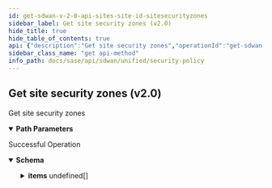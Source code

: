 ```yaml
---
id: get-sdwan-v-2-0-api-sites-site-id-sitesecurityzones
sidebar_label: Get site security zones (v2.0)
hide_title: true
hide_table_of_contents: true
api: {"description":"Get site security zones","operationId":"get-sdwan-v2.0-api-sites-site_id-sitesecurityzones","parameters":[{"description":"Site Id","in":"path","name":"site_id","required":true,"schema":{"description":"Site Id","type":"string"}}],"responses":{"200":{"content":{"application/json":{"schema":{"allOf":[{"properties":{"count":{"format":"int32","type":"integer"},"id":{"type":"string"}},"type":"object"},{"properties":{"items":{"items":{"properties":{"id":{"description":"Id","type":"string"},"networks":{"description":"Networks: Required(error = SECURITYZONE_INVALID_CONTEXT: Context id or site id not found.) Valid ","items":{"properties":{"network_id":{"description":"Network Id","type":"string"},"network_type":{"description":"Network Type: ValidateEnum(enumClass = classOf[ContextType], error = SECURITYZONE_INVALID_CONTEXTTYPE: Context type not supported., nullAllowed = false) ","enum":["wan_network","lan_network","wan_overlay"],"type":"string"}},"required":["network_type"]},"type":"array"},"zone_id":{"description":"Zone Id: Required(error = SECURITYZONE_INVALID_ZONE: Zone cannot be changed in the PUT.) ","type":"string"}},"required":["networks","zone_id"]},"type":"array"}},"type":"object"}]}}},"description":"Successful Operation"}},"tags":["Security Policy"],"method":"get","path":"/sdwan/v2.0/api/sites/{site_id}/sitesecurityzones","info":{"contact":{},"description":"List of APIs used to manage your security policy rules that include security zones, element security  zones, site security zones, global prefix filters, local prefix filters, security policy rule order, security policy rules, security policy sets, prefix filters, tenant filters, next generation firewall security policy prefixes, rules, policy sets, and policy set stacks.","title":"Security Policy","version":"Latest"},"postman":{"name":"Get site security zones (v2.0)","description":{"content":"Get site security zones","type":"text/plain"},"url":{"path":["sdwan","v2.0","api","sites",":site_id","sitesecurityzones"],"host":["{{baseUrl}}"],"query":[],"variable":[{"disabled":false,"description":{"content":"(Required) Site Id","type":"text/plain"},"type":"any","value":"","key":"site_id"}]},"header":[{"key":"Accept","value":"application/json"}],"method":"GET"}}
sidebar_class_name: "get api-method"
info_path: docs/sase/api/sdwan/unified/security-policy
---
```



## Get site security zones (v2.0)



Get site security zones

<details style={{"marginBottom":"1rem"}} data-collapsed={false} open={true}><summary style={{}}><strong>Path Parameters</strong></summary><div><ul><ParamsItem className={"paramsItem"} param={{"description":"Site Id","in":"path","name":"site_id","required":true,"schema":{"description":"Site Id","type":"string"}}}></ParamsItem></ul></div></details><div><ApiTabs><TabItem label={"200"} value={"200"}><div>

Successful Operation

</div><div><MimeTabs groupId={"mime-type"}><TabItem label={"application/json"} value={"application/json"}><SchemaTabs groupId={"schema-tabs"}><TabItem label={"Schema"} value={"Schema"}><details style={{}} data-collapsed={false} open={true}><summary style={{"textAlign":"left"}}><strong>Schema</strong></summary><div style={{"textAlign":"left","marginLeft":"1rem"}}></div><ul style={{"marginLeft":"1rem"}}><SchemaItem collapsible={false} name={"count"} required={false} schemaDescription={undefined} schemaName={"int32"} qualifierMessage={undefined} defaultValue={undefined}></SchemaItem><SchemaItem collapsible={false} name={"id"} required={false} schemaDescription={undefined} schemaName={"string"} qualifierMessage={undefined} defaultValue={undefined}></SchemaItem><SchemaItem collapsible={true} className={"schemaItem"}><details style={{}}><summary style={{}}><strong>items</strong><span style={{"opacity":"0.6"}}> undefined[]</span></summary><div style={{"marginLeft":"1rem"}}><SchemaItem collapsible={false} name={"id"} required={false} schemaDescription={"Id"} schemaName={"string"} qualifierMessage={undefined} defaultValue={undefined}></SchemaItem><SchemaItem collapsible={true} className={"schemaItem"}><details style={{}}><summary style={{}}><strong>networks</strong><span style={{"opacity":"0.6"}}> undefined[]</span></summary><div style={{"marginLeft":"1rem"}}><div style={{"marginTop":".5rem","marginBottom":".5rem"}}>

Networks: Required(error = SECURITYZONE_INVALID_CONTEXT: Context id or site id not found.) Valid 

</div><SchemaItem collapsible={false} name={"network_id"} required={false} schemaDescription={"Network Id"} schemaName={"string"} qualifierMessage={undefined} defaultValue={undefined}></SchemaItem><SchemaItem collapsible={false} name={"network_type"} required={false} schemaDescription={"Network Type: ValidateEnum(enumClass = classOf[ContextType], error = SECURITYZONE_INVALID_CONTEXTTYPE: Context type not supported., nullAllowed = false) "} schemaName={"string"} qualifierMessage={"**Possible values:** [`wan_network`, `lan_network`, `wan_overlay`]"} defaultValue={undefined}></SchemaItem></div></details></SchemaItem><SchemaItem collapsible={false} name={"zone_id"} required={false} schemaDescription={"Zone Id: Required(error = SECURITYZONE_INVALID_ZONE: Zone cannot be changed in the PUT.) "} schemaName={"string"} qualifierMessage={undefined} defaultValue={undefined}></SchemaItem></div></details></SchemaItem></ul></details></TabItem></SchemaTabs></TabItem></MimeTabs></div></TabItem></ApiTabs></div>
      